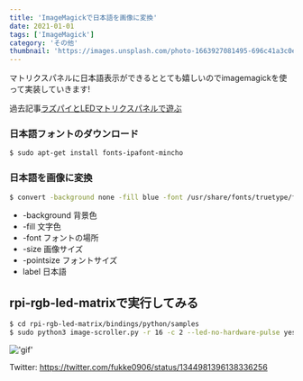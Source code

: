 ```yaml
---
title: 'ImageMagickで日本語を画像に変換'
date: 2021-01-01
tags: ['ImageMagick']
category: 'その他'
thumbnail: 'https://images.unsplash.com/photo-1663927081495-696c41a3c0ef?crop=entropy&cs=tinysrgb&fit=max&fm=jpg&ixid=MnwzNzQ1NzR8MHwxfHJhbmRvbXx8fHx8fHx8fDE2NjY1MjIwODU&ixlib=rb-4.0.3&q=80&w=1080'
---
```


マトリクスパネルに日本語表示ができるととても嬉しいのでimagemagickを使って実装していきます!

過去記事[ラズパイとLEDマトリクスパネルで遊ぶ](https://gitpress.io/@fukke0906/2020-01-24)

### 日本語フォントのダウンロード

```bash
$ sudo apt-get install fonts-ipafont-mincho
```

### 日本語を画像に変換

```bash
$ convert -background none -fill blue -font /usr/share/fonts/truetype/fonts-japanese-gothic.ttf -size 281x16 -pointsize 16 label:ソンナコトナイヨー image.jpg
```

- -background 背景色
- -fill 文字色
- -font フォントの場所
- -size 画像サイズ
- -pointsize フォントサイズ
- label 日本語

## rpi-rgb-led-matrixで実行してみる

```bash
$ cd rpi-rgb-led-matrix/bindings/python/samples
$ sudo python3 image-scroller.py -r 16 -c 2 --led-no-hardware-pulse yes -i image.jpg
```

!['gif'](https://dl.dropboxusercontent.com/s/3oj9ko8m98og21l/matrix.gif?dl=0)

Twitter: https://twitter.com/fukke0906/status/1344981396138336256
